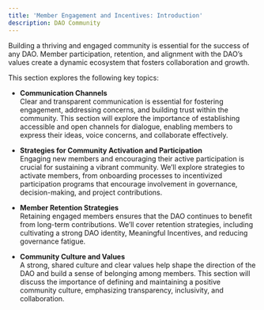 ```yaml
---
title: 'Member Engagement and Incentives: Introduction'
description: DAO Community
---
```


Building a thriving and engaged community is essential for the success of any DAO. Member participation, retention, and alignment with the DAO’s values create a dynamic ecosystem that fosters collaboration and growth. 

This section explores the following key topics:

- **Communication Channels**  
  Clear and transparent communication is essential for fostering engagement, addressing concerns, and building trust within the community. This section will explore the importance of establishing accessible and open channels for dialogue, enabling members to express their ideas, voice concerns, and collaborate effectively. 

- **Strategies for Community Activation and Participation**  
  Engaging new members and encouraging their active participation is crucial for sustaining a vibrant community. We’ll explore strategies to activate members, from onboarding processes to incentivized participation programs that encourage involvement in governance, decision-making, and project contributions.

- **Member Retention Strategies**  
  Retaining engaged members ensures that the DAO continues to benefit from long-term contributions. We’ll cover retention strategies, including cultivating a strong DAO identity, Meaningful Incentives, and reducing governance fatigue.

- **Community Culture and Values**  
  A strong, shared culture and clear values help shape the direction of the DAO and build a sense of belonging among members. This section will discuss the importance of defining and maintaining a positive community culture, emphasizing transparency, inclusivity, and collaboration.
